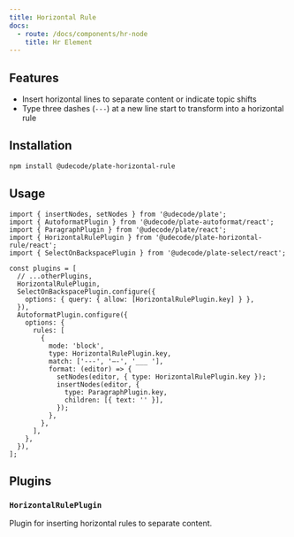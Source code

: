 ```yaml
---
title: Horizontal Rule
docs:
  - route: /docs/components/hr-node
    title: Hr Element
---
```


<ComponentPreview name="horizontal-rule-demo" />

<PackageInfo>

## Features

- Insert horizontal lines to separate content or indicate topic shifts
- Type three dashes (`---`) at a new line start to transform into a horizontal rule

</PackageInfo>

## Installation

```bash
npm install @udecode/plate-horizontal-rule
```

## Usage

```tsx
import { insertNodes, setNodes } from '@udecode/plate';
import { AutoformatPlugin } from '@udecode/plate-autoformat/react';
import { ParagraphPlugin } from '@udecode/plate/react';
import { HorizontalRulePlugin } from '@udecode/plate-horizontal-rule/react';
import { SelectOnBackspacePlugin } from '@udecode/plate-select/react';

const plugins = [
  // ...otherPlugins,
  HorizontalRulePlugin,
  SelectOnBackspacePlugin.configure({
    options: { query: { allow: [HorizontalRulePlugin.key] } },
  }),
  AutoformatPlugin.configure({
    options: {
      rules: [
        {
          mode: 'block',
          type: HorizontalRulePlugin.key,
          match: ['---', '—-', '___ '],
          format: (editor) => {
            setNodes(editor, { type: HorizontalRulePlugin.key });
            insertNodes(editor, {
              type: ParagraphPlugin.key,
              children: [{ text: '' }],
            });
          },
        },
      ],
    },
  }),
];
```

## Plugins

### `HorizontalRulePlugin`

Plugin for inserting horizontal rules to separate content.